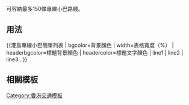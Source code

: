 <includeonly><!-- 在這裡加入模板的保護標識 --></includeonly><noinclude>{{template doc page viewed directly}}</noinclude>
<!-- 在本行下編輯模板說明 -->
<!-- 上面的 200 個關大括號，是用來關上 100 個 if 的 -->

可容納最多150條專線小巴路綫。

== 用法 ==
<nowiki>{{</nowiki>港島專線小巴簡單列表 | bgcolor=背景顏色 | width=表格寬度（%） | headerbgcolor=標題背景顏色 | headercolor=標題文字顏色 | line1 | line2 | line3...<nowiki>}}</nowiki>

== 相關模板 ==
{{HK MiniBus Table List}}

<includeonly>
<!-- 本行下加入模板的分類 -->
[[Category:香港交通模板]]

</includeonly>